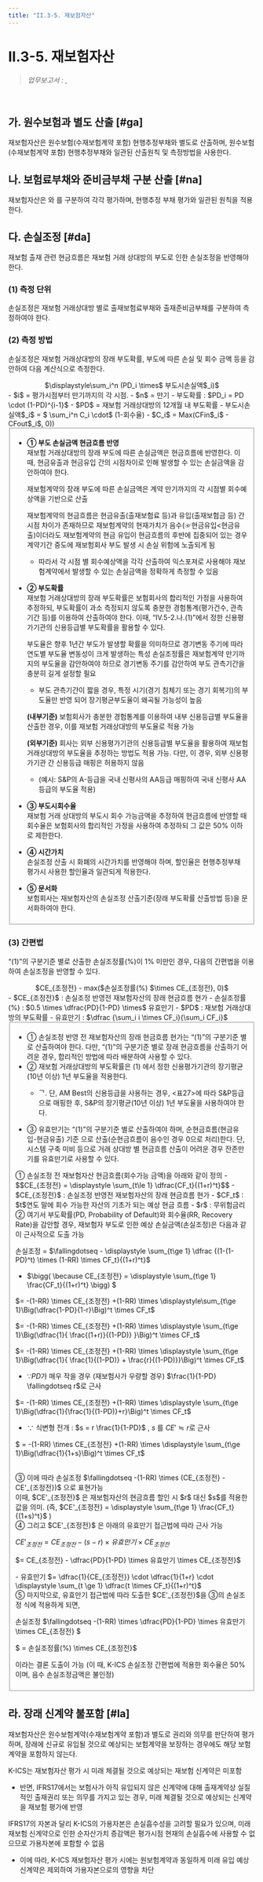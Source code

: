 ```yaml
---
title: "II.3-5. 재보험자산"
---
```

# II.3-5. 재보험자산

> _업무보고서 :_ <OverlayDemo id ="AI708"/> ,<OverlayDemo id ="AI710"/> 
<br/>

## 가. 원수보험과 별도 산출 [#ga]
재보험자산은 원수보험(수재보험계약 포함) 현행추정부채와 별도로 산출하며, 원수보험 (수재보험계약 포함) 현행추정부채와 일관된 산출원칙 및 측정방법을 사용한다.

## 나. 보험료부채와 준비금부채 구분 산출 [#na]
재보험자산은 <OverlayDemo id="출재보험료부채" />와 <OverlayDemo id="출재준비금부채" />를 구분하여 각각 평가하며, 현행추정 부채 평가와 일관된 원칙을 적용한다.

## 다. 손실조정 [#da]
재보험 출재 관련 현금흐름은 재보험 거래 상대방의 부도로 인한 손실조정을 반영해야 한다.
### (1) 측정 단위
손실조정은 재보험 거래상대방 별로 출재보험료부채와 출재준비금부채를 구분하여 측정하여야 한다.
### (2) 측정 방법
손실조정은 재보험 거래상대방의 장래 부도확률, 부도에 따른 손실 및 회수 금액 등을 감안하여 다음 계산식으로 측정한다.

 <Math>
  손실조정 =
 <center>
 $\displaystyle\sum_i^n (PD_i \times$ 부도시손실액$_i)$
 </center>
 <SCard>
  - $i$ =  평가시점부터 만기까지의 각 시점.
  - $n$ =  만기
  - 부도확률 : $PD_i = PD \cdot (1-PD)^{i-1}$
  - $PD$ = 재보험 거래상대방의 12개월 내 부도확률
  - 부도시손실액$_i$ = $ \sum_i^n C_i \cdot$ (1-회수율)
  - $C_i$ = Max(CFin$_i$ - CFout$_i$, 0))
</SCard>
 </Math>


<Fieldset legend = "손실조정 측정방법" toggleable>

- **① 부도 손실금액 현금흐름 반영**<br/>
재보험 거래상대방의 장래 부도에 따른 손실금액은 현금흐름에 반영한다. 이때, 현금유출과 현금유입 간의 시점차이로 인해 발생할 수 있는 손실금액을 감안하여야 한다.
  <Accordion  activeIndex={[]}>
  <AccordionTab header="현금유출과 유입 간의 시점 차이로 인해 발생할 수 있는 손실금액을 감안해야 하는 이유">

  재보험계약의 장래 부도에 따른 손실금액은 계약 만기까지의 각 시점별 회수예상액을 기반으로 산출

  재보험계약의 현금흐름은 현금유출(출재보험료 등)과 유입(출재보험금 등) 간 시점 차이가 존재하므로 재보험계약의 현재가치가 음수(☞현금유입\<현금유출)이더라도 재보험계약의 현금 유입이 현금흐름의 후반에 집중되어 있는 경우 계약기간 중도에 재보험회사 부도 발생 시 손실 위험에 노출되게 됨
  - 따라서 각 시점 별 회수예상액을 각각 산출하여 익스포져로 사용해야 재보험계약에서 발생할 수 있는 손실금액을 정확하게 측정할 수 있음

  </AccordionTab>
  </Accordion>

- **② 부도확률**<br/>
재보험 거래상대방의 장래 부도확률은 보험회사의 합리적인 가정을 사용하여 추정하되, 부도확률이 과소 측정되지 않도록 충분한 경험통계(평가건수, 관측기간 등)를 이용하여 산출하여야 한다. 이때, “IV.5-2.나.(1)”에서 정한 신용평가기관의 신용등급별 부도확률을 활용할 수 있다.
  <Accordion activeIndex={[]}>
  <AccordionTab header="충분한 경험통계를 이용하여 부도확률을 산출해야 하는 이유">

  부도율은 향후 1년간 부도가 발생할 확률을 의미하므로 경기변동 주기에 따라 연도별 부도율 변동성이 크게 발생하는 특성
  손실조정률은 재보험계약 만기까지의 부도율을 감안하여야 하므로 경기변동 주기를 감안하여 부도 관측기간을 충분히 길게 설정할 필요
  - 부도 관측기간이 짧을 경우, 특정 시기(경기 침체기 또는 경기 회복기)의 부도율만 반영 되어 장기평균부도율이 왜곡될 가능성이 높음

  </AccordionTab>
  <AccordionTab header="기본법 상 부도확률 적용기준">

  **(내부기준)** 보험회사가 충분한 경험통계를 이용하여 내부 신용등급별 부도율을 산출한 경우, 이를 재보험 거래상대방의 부도율로 적용 가능

  **(외부기준)** 회사는 외부 신용평가기관의 신용등급별 부도율을 활용하여 재보험 거래상대방의 부도율을 추정하는 방법도 적용 가능. 다만, 이 경우, 외부 신용평가기관 간 신용등급 매핑은 허용하지 않음
  - (예시: S&P의 A-등급을 국내 신평사의 AA등급 매핑하여 국내 신평사 AA등급의 부도율 적용)

  </AccordionTab>
  </Accordion>


- **③ 부도시회수율**<br/>
재보험 거래 상대방의 부도시 회수 가능금액을 추정하여 현금흐름에 반영할 때 회수율은 보험회사의 합리적인 가정을 사용하여 추정하되 그 값은 50% 이하로 제한한다.

- **④ 시간가치**<br/>
손실조정 산출 시 화폐의 시간가치를 반영해야 하며, 할인율은 현행추정부채 평가시 사용한 할인율과 일관되게 적용한다.

- **⑤ 문서화**<br/>
보험회사는 재보험자산의 손실조정 산출기준(장래 부도확률 산출방법 등)을 문서화하여야 한다.

</Fieldset>



### (3) 간편법
 “(1)”의 구분기준 별로 산출한 손실조정률(%)이 1% 미만인 경우, 다음의 간편법을 이용하여 손실조정을 반영할 수 있다.

 <Math>
 $CE_{조정후} =$
 <center>
  $CE_{조정전} - max($손실조정률(%) $\times CE_{조정전}, 0)$
 </center>
 <SCard>
 - $CE_{조정전}$ : 손실조정 반영전 재보험자산의 장래 현금흐름 현가
 - 손실조정률(%) : $0.5 \times \dfrac{PD}{1-PD} \times$ 유효만기
 - $PD$ : 재보험 거래상대방의 부도확률
 - 유효만기 : $\dfrac {\sum_i i \times CF_i}{\sum_i CF_i}$
</SCard>
</Math>

<Fieldset legend = "간편법을 이용한 손실조정 반영" toggleable>

- ① 손실조정 반영 전 재보험자산의 장래 현금흐름 현가는 “(1)”의 구분기준 별로 산출하여야 한다. 다만, “(1)”의 구분기준 별로 장래 현금흐름을 산출하기 어려운 경우, 합리적인 방법에 따라 배분하여 사용할 수 있다.
- ② 재보험 거래상대방의 부도확률은 <OverlayDemo id="452_나" />(1) 에서 정한 신용평가기관의 장기평균(10년 이상) 1년 부도율을 적용한다.
  - ᄀ. 단, AM Best의 신용등급을 사용하는 경우, \<표27>에 따라 S&P등급으로 매핑한 후, S&P의 장기평균(10년 이상) 1년 부도율을 사용하여야 한다.

<CenterImg src ="/kics/table27.png" caption="<표27> 신용평가기관의 K-ICS신용등급 매핑표" />

- ③ 유효만기는 “(1)”의 구분기준 별로 산출하여야 하며, 순현금흐름(현금유입-현금유출) 기준 으로 산출(순현금흐름이 음수인 경우 0으로 처리)한다. 단, 시스템 구축 미비 등으로 거래 상대방 별 현금흐름 산출이 어려운 경우 잔존만기를 유효만기로 사용할 수 있다.




<Accordion multiple activeIndex={[]}>
<AccordionTab header="손실조정 간편법의 결론도출 근거">
<SCard>
① 손실조정 전 재보험자산 현금흐름(회수가능 금액)을 아래와 같이 정의
- $$CE_{조정전} = \displaystyle \sum_{t\le 1} \dfrac{CF_t}{(1+r)^t}$$
<SCard>
  - $CE_{조정전}$ : 손실조정 반영전 재보험자산의 장래 현금흐름 현가
  - $CF_t$ : $t$연도 말에 회수 가능한 자산의 기초가 되는 예상 현금 흐름
  - $r$ : 무위험금리
</SCard>
② 여기서 부도확률(PD, Probability of Default)와 회수율(RR, Recovery Rate)을 감안할 경우, 재보험자 부도로 인한 예상 손실금액(손실조정)은 다음과 같이 근사적으로 도출 가능

손실조정 = $\fallingdotseq - \displaystyle \sum_{t\ge 1} \dfrac {(1-(1-PD)^t) \times (1-RR) \times CF_t}{(1+r)^t}$
- $\bigg( \because CE_{조정전} = \displaystyle \sum_{t\ge 1} \frac{CF_t}{(1+r)^t} \bigg) $

$= -(1-RR) \times CE_{조정전} +(1-RR) \times \displaystyle\sum_{t\ge 1}\Big(\dfrac{1-PD}{1-r}\Big)^t \times CF_t$

$= -(1-RR) \times CE_{조정전} +(1-RR) \times \displaystyle \sum_{t\ge 1}\Big(\dfrac{1}{ \frac{(1+r)}{(1-PD)} }\Big)^t \times CF_t$

$= -(1-RR) \times CE_{조정전} +(1-RR) \times \displaystyle \sum_{t\ge 1}\Big(\dfrac{1}{ \frac{1}{(1-PD)} + \frac{r}{(1-PD)}}\Big)^t \times CF_t$

- $\because PD$가 매우 작을 경우 (재보험사가 우량할 경우) $\frac{1}{1-PD} \fallingdotseq r$로 근사

$= -(1-RR) \times CE_{조정전} +(1-RR) \times \displaystyle \sum_{t\ge 1}\Big(\dfrac{1}{\frac{1}{(1-PD)}+r}\Big)^t \times CF_t$

- $\because$ 식변형 전개 : $s = r \frac{1}{1-PD}$  , $s$ 를 $CE' \fallingdotseq r$로 근사

$ = -(1-RR) \times CE_{조정전} +(1-RR) \times \displaystyle \sum_{t\ge 1}\Big(\dfrac{1}{1+s}\Big)^t \times CF_t$

<br/>
③ 이에 따라 손실조정 $\fallingdotseq -(1-RR) \times (CE_{조정전} - CE'_{조정전})$ 으로 표현가능 <br/>
이때, $CE'_{조정전}$ 은 재보험자산의 현금흐름 할인 시 $r$ 대신 $s$를 적용한 값을 의미. (즉, $CE'_{조정전} = \displaystyle \sum_{t\ge 1} \frac{CF_t}{(1+s)^t}$ )

<br/>
④ 그리고 $CE'_{조정전}$ 은 아래의 유효만기 접근법에 따라 근사 가능

$CE'_{조정전} = CE_{조정전} - (s-r) \times 유효만기 \times CE_{조정전}$

$= CE_{조정전} - \dfrac{PD}{1-PD} \times 유효만기 \times CE_{조정전}$

<SCard>
- 유효만기 $= \dfrac{1}{CE_{조정전}} \cdot \dfrac{1}{1+r} \cdot \displaystyle \sum_{t \ge 1} \dfrac{t \times CF_t}{(1+r)^t}$
</SCard>

<br/>
⑤ 마지막으로, 유효만기 접근법에 따라 도출한 $CE'_{조정전}$을 ③의 손실조정 식에 적용하게 되면,

손실조정 $\fallingdotseq -(1-RR) \times \dfrac{PD}{1-PD} \times 유효만기 \times CE_{조정전} $

$ = 손실조정률(\%) \times CE_{조정전}$

이라는 결론 도출이 가능 (이 때, K-ICS 손실조정 간편법에 적용한 회수율은 50%이며, 음수 손실조정금액은 불인정)
</SCard>
</AccordionTab>
</Accordion>

</Fieldset>



## 라. 장래 신계약 불포함 [#la]
재보험자산은 원수보험계약(수재보험계약 포함)과 별도로 권리와 의무를 판단하여 평가하며, 장래에 신규로 유입될 것으로 예상되는 보험계약을 보장하는 경우에도 해당 보험 계약을 포함하지 않는다.

<Accordion multiple activeIndex={[]}>
<AccordionTab header="K-ICS 재보험자산에서 신규유입계약을 포함하지 않는 이유">

K-ICS는 재보험자산 평가 시 미래 체결될 것으로 예상되는 재보험 신계약은 미포함
- 반면, IFRS17에서는 보험사가 아직 유입되지 않은 신계약에 대해 출재계약상 실질적인 출재권리 또는 의무를 가지고 있는 경우, 미래 체결될 것으로 예상되는 신계약을 재보험 평가에 반영

IFRS17의 자본과 달리 K-ICS의 가용자본은 손실흡수성을 고려할 필요가 있으며, 미래 재보험 신계약으로 인한 순자산가치 증감액은 평가시점 현재의 손실흡수에 사용할 수 없으므로 가용자본에 포함할 수 없음
- 이에 따라, K-ICS 재보험자산 평가 시에는 원보험계약과 동일하게 미래 유입 예상 신계약은 제외하여 가용자본으로의 영향을 차단

</AccordionTab>
</Accordion>
